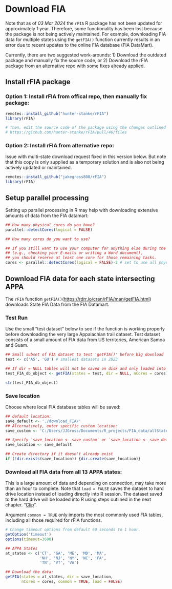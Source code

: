 # Download FIA {#download}

::: {.alert .alert-danger}
Note that as of *03 Mar 2024* the `rFIA` R package has not been updated for approximately 1 year. Therefore, some functionality has been lost because the package is not being actively maintained. For example, downloading FIA data for multiple states using the `getFIA()` function currently results in an error due to recent updates to the online FIA database (FIA DataMart).
:::

Currently, there are two suggested work-arounds: 1) Download the outdated package and manually fix the source code, or 2) Download the rFIA package from an alternative repo with some fixes already applied. 

## Install rFIA package

### Option 1: Install rFIA from offical repo, then manually fix package:

```r
remotes::install_github("hunter-stanke/rFIA")
library(rFIA)

# Then, edit the source code of the package using the changes outlined here:
# https://github.com/hunter-stanke/rFIA/pull/46/files
```

### Option 2: Install rFIA from alternative repo:

Issue with multi-state download request fixed in this version below. But note that this copy is only supplied as a temporary solution and is also not being actively updated or maintained.

```r
remotes::install_github("jakegross808/rFIA")
library(rFIA)
```

## Setup parallel processing

Setting up parallel processing in R may help with downloading extensive amounts of data from the FIA datamart:

```r
## How many physical cores do you have?
parallel::detectCores(logical = FALSE) 

## How many cores do you want to use?

## If you still want to use your computer for anything else during the computations 
## (e.g., checking your E-mails or writing a Word document), 
## you should reserve at least one core for those remaining tasks.
cores <- parallel::detectCores(logical = FALSE)-2 # set to use all physical cores minus number needed for other processes. 
```

## Download FIA data for each state intersecting APPA

The `rFIA` function `getFIA()`(<https://rdrr.io/cran/rFIA/man/getFIA.html>) downloads State FIA Data from the FIA Datamart.

### Test Run

Use the small "test dataset" below to see if the function is working properly before downloading the very large Appalachian trail dataset. Test dataset consists of a small amount of FIA data from US territories, American Samoa and Guam.

```r

## Small subset of FIA dataset to test 'getFIA()' before big download
test <- c('AS', 'GU') # smallest datasets in 2023

## If dir = NULL tables will not be saved on disk and only loaded into R environment
test_FIA_db_object <- getFIA(states = test, dir = NULL, nCores = cores) 

str(test_FIA_db_object)
```
### Save location

Choose where local FIA database tables will be saved:

```r
## default location:
save_default <- './download_FIA/' 
## Alternatively, enter specific custom location:
save_custom <- 'C:/Users/JJGross/Documents/R_projects/FIA_data/allStates'

## Specify `save_location <- save_custom` or `save_location <- save_default`
save_location <- save_default

## Create directory if it doesn't already exist
if (!dir.exists(save_location)) {dir.create(save_location)}
```


### Download all FIA data from all 13 APPA states:

This is a large amount of data and depending on connection, may take more than an hour to complete. Note that `load = FALSE` saves the dataset to hard drive location instead of loading directly into R session. The dataset saved to the hard drive will be loaded into R using steps outlined in the next chapter. "[Clip](#clip)".

Argument `common = TRUE` only imports the most commonly used FIA tables, including all those required for rFIA functions.

```r
# Change timeout options from default 60 seconds to 1 hour.
getOption('timeout')
options(timeout=3600)

## APPA States
at_states <- c('CT', 'GA', 'ME', 'MD', 'MA', 
               'NH', 'NJ', 'NY', 'NC', 'PA', 
               'TN', 'VT', 'VA')

## Download the data:
getFIA(states = at_states, dir = save_location, 
       nCores = cores, common = TRUE, load = FALSE) 
```
